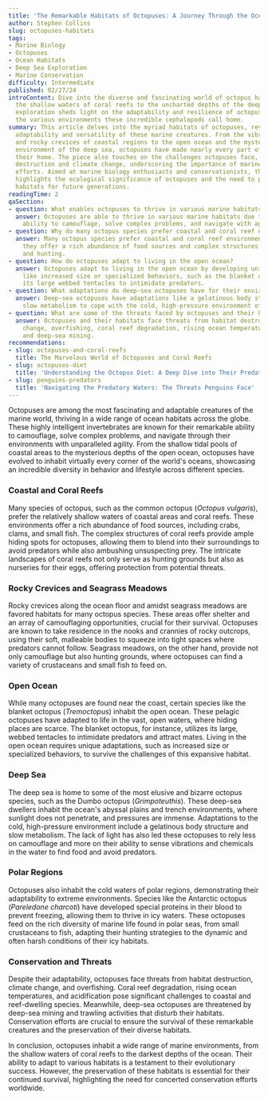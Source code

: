 ```yaml
---
title: 'The Remarkable Habitats of Octopuses: A Journey Through the Ocean''s Depths'
author: Stephen Collins
slug: octopuses-habitats
tags:
- Marine Biology
- Octopuses
- Ocean Habitats
- Deep Sea Exploration
- Marine Conservation
difficulty: Intermediate
published: 02/27/24
introContent: Dive into the diverse and fascinating world of octopus habitats, from
  the shallow waters of coral reefs to the uncharted depths of the deep sea. This
  exploration sheds light on the adaptability and resilience of octopuses, showcasing
  the various environments these incredible cephalopods call home.
summary: This article delves into the myriad habitats of octopuses, revealing the
  adaptability and versatility of these marine creatures. From the vibrant coral reefs
  and rocky crevices of coastal regions to the open ocean and the mysterious, pressure-intense
  environment of the deep sea, octopuses have made nearly every part of the ocean
  their home. The piece also touches on the challenges octopuses face, such as habitat
  destruction and climate change, underscoring the importance of marine conservation
  efforts. Aimed at marine biology enthusiasts and conservationists, this article
  highlights the ecological significance of octopuses and the need to protect their
  habitats for future generations.
readingTime: 2
qaSection:
- question: What enables octopuses to thrive in various marine habitats?
  answer: Octopuses are able to thrive in various marine habitats due to their remarkable
    ability to camouflage, solve complex problems, and navigate with agility.
- question: Why do many octopus species prefer coastal and coral reef environments?
  answer: Many octopus species prefer coastal and coral reef environments because
    they offer a rich abundance of food sources and complex structures for hiding
    and hunting.
- question: How do octopuses adapt to living in the open ocean?
  answer: Octopuses adapt to living in the open ocean by developing unique adaptations
    like increased size or specialized behaviors, such as the blanket octopus utilizing
    its large webbed tentacles to intimidate predators.
- question: What adaptations do deep-sea octopuses have for their environment?
  answer: Deep-sea octopuses have adaptations like a gelatinous body structure and
    slow metabolism to cope with the cold, high-pressure environment of the deep sea.
- question: What are some of the threats faced by octopuses and their habitats?
  answer: Octopuses and their habitats face threats from habitat destruction, climate
    change, overfishing, coral reef degradation, rising ocean temperatures, acidification,
    and deep-sea mining.
recommendations:
- slug: octopuses-and-coral-reefs
  title: The Marvelous World of Octopuses and Coral Reefs
- slug: octopuses-diet
  title: 'Understanding the Octopus Diet: A Deep Dive into Their Predatory Lifestyle'
- slug: penguins-predators
  title: 'Navigating the Predatory Waters: The Threats Penguins Face'
---
```


Octopuses are among the most fascinating and adaptable creatures of the marine world, thriving in a wide range of ocean habitats across the globe. These highly intelligent invertebrates are known for their remarkable ability to camouflage, solve complex problems, and navigate through their environments with unparalleled agility. From the shallow tidal pools of coastal areas to the mysterious depths of the open ocean, octopuses have evolved to inhabit virtually every corner of the world's oceans, showcasing an incredible diversity in behavior and lifestyle across different species.

### Coastal and Coral Reefs

Many species of octopus, such as the common octopus (_Octopus vulgaris_), prefer the relatively shallow waters of coastal areas and coral reefs. These environments offer a rich abundance of food sources, including crabs, clams, and small fish. The complex structures of coral reefs provide ample hiding spots for octopuses, allowing them to blend into their surroundings to avoid predators while also ambushing unsuspecting prey. The intricate landscapes of coral reefs not only serve as hunting grounds but also as nurseries for their eggs, offering protection from potential threats.

### Rocky Crevices and Seagrass Meadows

Rocky crevices along the ocean floor and amidst seagrass meadows are favored habitats for many octopus species. These areas offer shelter and an array of camouflaging opportunities, crucial for their survival. Octopuses are known to take residence in the nooks and crannies of rocky outcrops, using their soft, malleable bodies to squeeze into tight spaces where predators cannot follow. Seagrass meadows, on the other hand, provide not only camouflage but also hunting grounds, where octopuses can find a variety of crustaceans and small fish to feed on.

### Open Ocean

While many octopuses are found near the coast, certain species like the blanket octopus (_Tremoctopus_) inhabit the open ocean. These pelagic octopuses have adapted to life in the vast, open waters, where hiding places are scarce. The blanket octopus, for instance, utilizes its large, webbed tentacles to intimidate predators and attract mates. Living in the open ocean requires unique adaptations, such as increased size or specialized behaviors, to survive the challenges of this expansive habitat.

### Deep Sea

The deep sea is home to some of the most elusive and bizarre octopus species, such as the Dumbo octopus (_Grimpoteuthis_). These deep-sea dwellers inhabit the ocean's abyssal plains and trench environments, where sunlight does not penetrate, and pressures are immense. Adaptations to the cold, high-pressure environment include a gelatinous body structure and slow metabolism. The lack of light has also led these octopuses to rely less on camouflage and more on their ability to sense vibrations and chemicals in the water to find food and avoid predators.

### Polar Regions

Octopuses also inhabit the cold waters of polar regions, demonstrating their adaptability to extreme environments. Species like the Antarctic octopus (_Pareledone charcoti_) have developed special proteins in their blood to prevent freezing, allowing them to thrive in icy waters. These octopuses feed on the rich diversity of marine life found in polar seas, from small crustaceans to fish, adapting their hunting strategies to the dynamic and often harsh conditions of their icy habitats.

### Conservation and Threats

Despite their adaptability, octopuses face threats from habitat destruction, climate change, and overfishing. Coral reef degradation, rising ocean temperatures, and acidification pose significant challenges to coastal and reef-dwelling species. Meanwhile, deep-sea octopuses are threatened by deep-sea mining and trawling activities that disturb their habitats. Conservation efforts are crucial to ensure the survival of these remarkable creatures and the preservation of their diverse habitats.

In conclusion, octopuses inhabit a wide range of marine environments, from the shallow waters of coral reefs to the darkest depths of the ocean. Their ability to adapt to various habitats is a testament to their evolutionary success. However, the preservation of these habitats is essential for their continued survival, highlighting the need for concerted conservation efforts worldwide.
